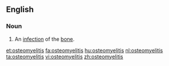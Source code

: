 ==English==

===Noun===
{{wikipedia}}
{{en-noun|-|osteomyelitides}}
#{{pathology}} An [[infection]] of the [[bone]].

[[et:osteomyelitis]]
[[fa:osteomyelitis]]
[[hu:osteomyelitis]]
[[nl:osteomyelitis]]
[[ta:osteomyelitis]]
[[vi:osteomyelitis]]
[[zh:osteomyelitis]]